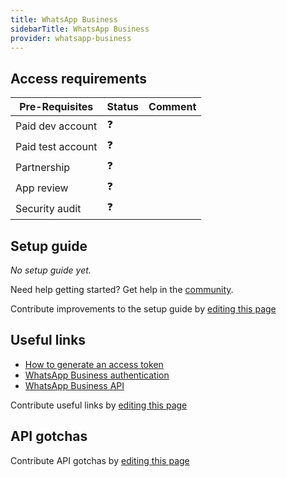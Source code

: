```yaml
---
title: WhatsApp Business
sidebarTitle: WhatsApp Business
provider: whatsapp-business
---
```



<Overview />
<PreBuiltTooling provider={providers[pageMetadata.provider]} />
<PreBuiltUseCases />

## Access requirements
| Pre-Requisites | Status | Comment|
| - | - | - |
| Paid dev account | ❓ |  |
| Paid test account | ❓ |  |
| Partnership | ❓ | |
| App review | ❓ |  |
| Security audit | ❓ | |


## Setup guide

_No setup guide yet._

<Tip>Need help getting started? Get help in the [community](https://nango.dev/slack).</Tip>

<Note>Contribute improvements to the setup guide by [editing this page](https://github.com/nangohq/nango/tree/master/docs-v2/integrations/all/whatsapp-business.mdx)</Note>


## Useful links

- [How to generate an access token](https://developers.facebook.com/docs/whatsapp/solution-providers/get-started-for-solution-partners#get-access-token)
- [WhatsApp Business authentication](https://developers.facebook.com/blog/post/2022/12/05/auth-tokens/#:~:text=For%20any%20request%20to%20the,JWT%20or%20OAuth2%20tokens%20before.)
- [WhatsApp Business API](https://developers.facebook.com/docs/whatsapp)

<Note>Contribute useful links by [editing this page](https://github.com/nangohq/nango/tree/master/docs-v2/integrations/all/whatsapp-business.mdx)</Note>

## API gotchas

<Note>Contribute API gotchas by [editing this page](https://github.com/nangohq/nango/tree/master/docs-v2/integrations/all/whatsapp-business.mdx)</Note>
